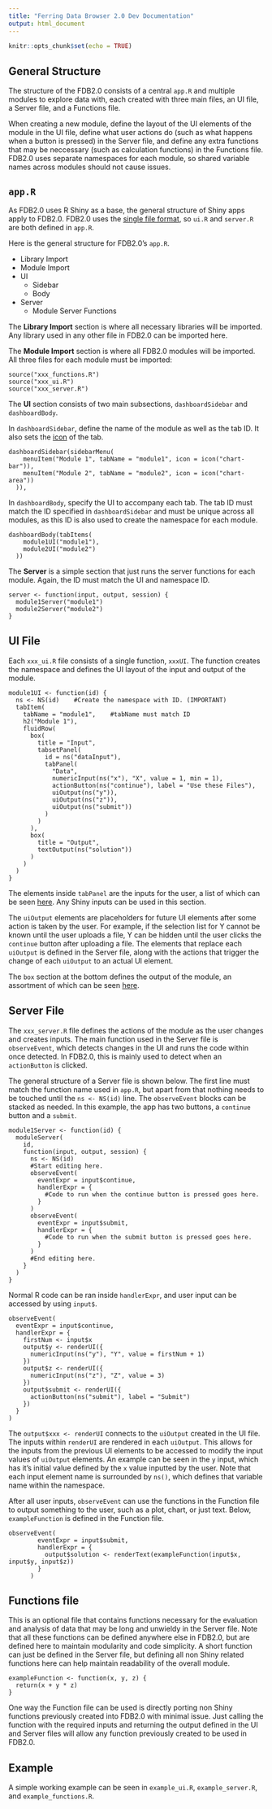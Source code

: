```yaml
---
title: "Ferring Data Browser 2.0 Dev Documentation"
output: html_document
---
```


```r
knitr::opts_chunk$set(echo = TRUE)
```

## General Structure

The structure of the FDB2.0 consists of a central `app.R` and multiple modules to explore data with, each created with three main files, an UI file, a Server file, and a Functions file.

When creating a new module, define the layout of the UI elements of the module in the UI file, define what user actions do (such as what happens when a button is pressed) in the Server file, and define any extra functions that may be neccessary (such as calculation functions) in the Functions file. FDB2.0 uses separate namespaces for each module, so shared variable names across modules should not cause issues.

## `app.R`

As FDB2.0 uses R Shiny as a base, the general structure of Shiny apps apply to FDB2.0. FDB2.0 uses the [single file format](https://shiny.rstudio.com/articles/app-formats.html), so `ui.R` and `server.R` are both defined in `app.R`.

Here is the general structure for FDB2.0's `app.R`.

- Library Import
- Module Import
- UI
  - Sidebar
  - Body
- Server
  - Module Server Functions

The **Library Import** section is where all necessary libraries will be imported. Any library used in any other file in FDB2.0 can be imported here. 

The **Module Import** section is where all FDB2.0 modules will be imported. All three files for each module must be imported:
```
source("xxx_functions.R")
source("xxx_ui.R")
source("xxx_server.R")
```

The **UI** section consists of two main subsections, `dashboardSidebar` and `dashboardBody`. 

In `dashboardSidebar`, define the name of the module as well as the tab ID. It also sets the [icon](https://shiny.rstudio.com/reference/shiny/0.14/icon.html) of the tab.
```
dashboardSidebar(sidebarMenu(
    menuItem("Module 1", tabName = "module1", icon = icon("chart-bar")),
    menuItem("Module 2", tabName = "module2", icon = icon("chart-area"))
  )),
```

In `dashboardBody`, specify the UI to accompany each tab. The tab ID must match the ID specified in `dashboardSidebar` and must be unique across all modules, as this ID is also used to create the namespace for each module.
```
dashboardBody(tabItems(
    module1UI("module1"),
    module2UI("module2")
  ))
```

The **Server** is a simple section that just runs the server functions for each module. Again, the ID must match the UI and namespace ID.
```
server <- function(input, output, session) {
  module1Server("module1")
  module2Server("module2")
}
```

## UI File

Each `xxx_ui.R` file consists of a single function, `xxxUI`. The function creates the namespace and defines the UI layout of the input and output of the module.

```
module1UI <- function(id) {
  ns <- NS(id)    #Create the namespace with ID. (IMPORTANT)
  tabItem(
    tabName = "module1",    #tabName must match ID
    h2("Module 1"),
    fluidRow(
      box(
        title = "Input",
        tabsetPanel(
          id = ns("dataInput"),
          tabPanel(
            "Data",
            numericInput(ns("x"), "X", value = 1, min = 1),
            actionButton(ns("continue"), label = "Use these Files"),
            uiOutput(ns("y")),
            uiOutput(ns("z")),
            uiOutput(ns("submit"))
          )
        )
      ),
      box(
        title = "Output",
        textOutput(ns("solution"))
      )
    )
  )
}
```

The elements inside `tabPanel` are the inputs for the user, a list of which can be seen [here](https://shiny.rstudio.com/tutorial/written-tutorial/lesson3/). Any Shiny inputs can be used in this section.


The `uiOutput` elements are placeholders for future UI elements after some action is taken by the user. For example, if the selection list for Y cannot be known until the user uploads a file, Y can be hidden until the user clicks the `continue` button after uploading a file. The elements that replace each `uiOutput` is defined in the Server file, along with the actions that trigger the change of each `uiOutput` to an actual UI element.

The `box` section at the bottom defines the output of the module, an assortment of which can be seen [here](https://shiny.rstudio.com/tutorial/written-tutorial/lesson4/).

## Server File

The `xxx_server.R` file defines the actions of the module as the user changes and creates inputs. The main function used in the Server file is `observeEvent`, which detects changes in the UI and runs the code within once detected. In FDB2.0, this is mainly used to detect when an `actionButton` is clicked.

The general structure of a Server file is shown below. The first line must match the function name used in `app.R`, but apart from that nothing needs to be touched until the `ns <- NS(id)` line. The `observeEvent` blocks can be stacked as needed. In this example, the app has two buttons, a `continue` button and a `submit`.

```
module1Server <- function(id) {
  moduleServer(
    id,
    function(input, output, session) {
      ns <- NS(id)
      #Start editing here.
      observeEvent(
        eventExpr = input$continue,
        handlerExpr = {
          #Code to run when the continue button is pressed goes here.
        }
      )
      observeEvent(
        eventExpr = input$submit,
        handlerExpr = {
          #Code to run when the submit button is pressed goes here.
        }
      )
      #End editing here.
    }
  )
}
```

Normal R code can be ran inside `handlerExpr`, and user input can be accessed by using `input$`.
```
observeEvent(
  eventExpr = input$continue,
  handlerExpr = {
    firstNum <- input$x
    output$y <- renderUI({
      numericInput(ns("y"), "Y", value = firstNum + 1)
    })
    output$z <- renderUI({
      numericInput(ns("z"), "Z", value = 3)
    })
    output$submit <- renderUI({
      actionButton(ns("submit"), label = "Submit")
    })
  }
)
```

The `output$xxx <- renderUI` connects to the `uiOutput` created in the UI file. The inputs within `renderUI` are rendered in each `uiOutput`. This allows for the inputs from the previous UI elements to be accessed to modify the input values of `uiOutput` elements. An example can be seen in the `y` input, which has it's initial value defined by the `x` value inputted by the user. Note that each input element name is surrounded by `ns()`, which defines that variable name within the namespace.

After all user inputs, `observeEvent` can use the functions in the Function file to output something to the user, such as a plot, chart, or just text. Below, `exampleFunction` is defined in the Function file.

```
observeEvent(
        eventExpr = input$submit,
        handlerExpr = {
          output$solution <- renderText(exampleFunction(input$x, input$y, input$z))
        }
      )
```

## Functions file

This is an optional file that contains functions necessary for the evaluation and analysis of data that may be long and unwieldy in the Server file. Note that all these functions can be defined anywhere else in FDB2.0, but are defined here to maintain modularity and code simplicity. A short function can just be defined in the Server file, but defining all non Shiny related functions here can help maintain readability of the overall module.

```
exampleFunction <- function(x, y, z) {
  return(x + y * z)
}
```

One way the Function file can be used is directly porting non Shiny functions previously created into FDB2.0 with minimal issue. Just calling the function with the required inputs and returning the output defined in the UI and Server files will allow any function previously created to be used in FDB2.0.


## Example

A simple working example can be seen in `example_ui.R`, `example_server.R`, and `example_functions.R`.
